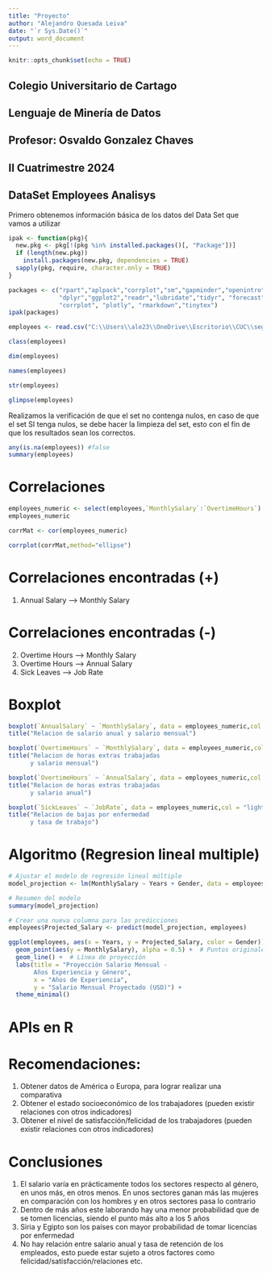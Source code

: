 ```yaml
---
title: "Proyecto"
author: "Alejandro Quesada Leiva"
date: "`r Sys.Date()`"
output: word_document
---
```

```r
knitr::opts_chunk$set(echo = TRUE)
```

## Colegio Universitario de Cartago
## Lenguaje de Minería de Datos
## Profesor: Osvaldo Gonzalez Chaves
## II Cuatrimestre 2024


## DataSet Employees Analisys

Primero obtenemos información básica de los datos del Data Set que vamos a utilizar

```r
ipak <- function(pkg){
  new.pkg <- pkg[!(pkg %in% installed.packages()[, "Package"])]
  if (length(new.pkg)) 
    install.packages(new.pkg, dependencies = TRUE)
  sapply(pkg, require, character.only = TRUE)
}

packages <- c("rpart","aplpack","corrplot","sm","gapminder","openintro",
              "dplyr","ggplot2","readr","lubridate","tidyr", "forecast",
              "corrplot", "plotly", "rmarkdown","tinytex")
ipak(packages)

employees <- read.csv("C:\\Users\\ale23\\OneDrive\\Escritorio\\CUC\\segundoCuatri\\mineria\\scripsR\\Employees_dataset.csv")
```

```r
class(employees)
```

```r
dim(employees)
```

```r
names(employees)
```

```r
str(employees)
```

```r
glimpse(employees)
```

Realizamos la verificación de que el set no contenga nulos, en caso de que el set SI tenga nulos, se debe hacer la limpieza del set, esto con el fin de que los resultados sean los correctos.

```r
any(is.na(employees)) #false
summary(employees)
```

# Correlaciones

```r
employees_numeric <- select(employees,`MonthlySalary`:`OvertimeHours`)
employees_numeric

corrMat <- cor(employees_numeric)
```

```r
corrplot(corrMat,method="ellipse")
```

# Correlaciones encontradas (+)
1.  Annual Salary --\> Monthly Salary

# Correlaciones encontradas (-)
2.  Overtime Hours --\> Monthly Salary
3.  Overtime Hours --\> Annual Salary
4.  Sick Leaves --\> Job Rate

# Boxplot

```r
boxplot(`AnnualSalary` ~ `MonthlySalary`, data = employees_numeric,col = "lightblue")
title("Relacion de salario anual y salario mensual")
```

```r
boxplot(`OvertimeHours` ~ `MonthlySalary`, data = employees_numeric,col = "lightblue")
title("Relacion de horas extras trabajadas
      y salario mensual")
```

```r
boxplot(`OvertimeHours` ~ `AnnualSalary`, data = employees_numeric,col = "lightblue")
title("Relacion de horas extras trabajadas
      y salario anual")
```

```r
boxplot(`SickLeaves` ~ `JobRate`, data = employees_numeric,col = "lightblue")
title("Relacion de bajas por enfermedad
      y tasa de trabajo")
```

# Algoritmo (Regresion lineal multiple)

```r
# Ajustar el modelo de regresión lineal múltiple
model_projection <- lm(MonthlySalary ~ Years + Gender, data = employees)

# Resumen del modelo
summary(model_projection)

# Crear una nueva columna para las predicciones
employees$Projected_Salary <- predict(model_projection, employees)
```

```r
ggplot(employees, aes(x = Years, y = Projected_Salary, color = Gender)) +
  geom_point(aes(y = MonthlySalary), alpha = 0.5) +  # Puntos originales
  geom_line() +  # Línea de proyección
  labs(title = "Proyección Salario Mensual - 
       Años Experiencia y Género",
       x = "Años de Experiencia",
       y = "Salario Mensual Proyectado (USD)") +
  theme_minimal()
```

# APIs en R

# Recomendaciones:

1. Obtener datos de América o Europa, para lograr realizar una comparativa
2. Obtener el estado socioeconómico de los trabajadores (pueden existir relaciones con otros indicadores)
3. Obtener el nivel de satisfacción/felicidad de los trabajadores (pueden existir relaciones con otros indicadores)


# Conclusiones
1. El salario varía en prácticamente todos los sectores respecto al género, en unos más, en otros menos. En unos sectores ganan más las mujeres en comparación con los hombres y en otros sectores pasa lo contrario
2. Dentro de más años este laborando hay una menor probabilidad que de se tomen licencias, siendo el punto más alto a los 5 años
3. Siria y Egipto son los países con mayor probabilidad de tomar licencias por enfermedad
4. No hay relación entre salario anual y tasa de retención de los empleados, esto puede estar sujeto a otros factores como felicidad/satisfacción/relaciones etc.

